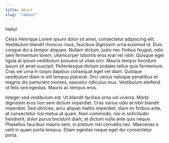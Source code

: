 ```yaml
---
title: About
slug: "/about"
---
```


Hello!

Celso Henrique Lorem ipsum dolor sit amet, consectetur adipiscing elit. Vestibulum blandit rhoncus risus, faucibus dignissim urna euismod id. Duis congue dui a tempor aliquam. Nullam dictum, justo nec finibus feugiat, odio sem fermentum lorem, ullamcorper lobortis eros erat vel nibh. Quisque eget ligula at ipsum vestibulum posuere ut vitae orci. Mauris tempor tincidunt ipsum sit amet suscipit. Pellentesque dictum sodales tellus quis fermentum. Cras vel urna in turpis dapibus consequat eget vel diam. Quisque vestibulum diam in elit tempus placerat. Orci varius natoque penatibus et magnis dis parturient montes, nascetur ridiculus mus. Vestibulum eleifend id felis sed egestas. Mauris ac tempus eros.

Integer sed vestibulum est. Ut blandit facilisis urna vel viverra. Morbi dignissim eros non sem dictum imperdiet. Cras varius odio at nibh blandit imperdiet. Sed ultricies, arcu aliquet mattis imperdiet, diam mi finibus ante, at consectetur nisi metus at quam. Nam commodo, nisi in sollicitudin hendrerit, dolor purus tincidunt diam, at dictum nulla ante quis neque. Phasellus faucibus mauris sem, in pretium nisi convallis nec. Maecenas a velit in quam porta tempus. Etiam egestas neque eget dui consectetur porta.